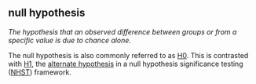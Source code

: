 ## null hypothesis

<dfn>The hypothesis that an observed difference between groups or from a specific value is due to chance alone.</dfn>

The null hypothesis is also commonly referred to as [H0](h.html#h0). This is contrasted with [H1](h.html#h1), the [alternate hypothesis](a.html#alternate-hypothesis) in a null hypothesis significance testing ([NHST](n.html#nhst)) framework.
